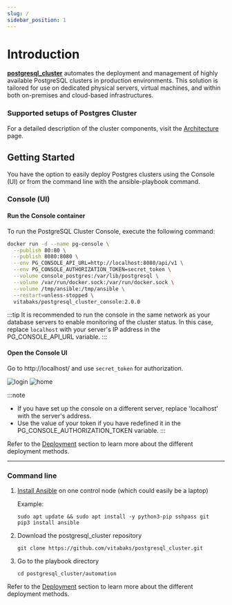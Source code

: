 ```yaml
---
slug: /
sidebar_position: 1
---
```


# Introduction

**[postgresql_cluster](https://github.com/vitabaks/postgresql_cluster)** automates the deployment and management of highly available PostgreSQL clusters in production environments. This solution is tailored for use on dedicated physical servers, virtual machines, and within both on-premises and cloud-based infrastructures.

### Supported setups of Postgres Cluster


<SchemeSwitcher />

For a detailed description of the cluster components, visit the [Architecture](./overview/architecture.md) page.

## Getting Started

You have the option to easily deploy Postgres clusters using the Console (UI) or from the command line with the ansible-playbook command.

### Console (UI)

#### Run the Console container

To run the PostgreSQL Cluster Console, execute the following command:

```bash
docker run -d --name pg-console \
  --publish 80:80 \
  --publish 8080:8080 \
  --env PG_CONSOLE_API_URL=http://localhost:8080/api/v1 \
  --env PG_CONSOLE_AUTHORIZATION_TOKEN=secret_token \
  --volume console_postgres:/var/lib/postgresql \
  --volume /var/run/docker.sock:/var/run/docker.sock \
  --volume /tmp/ansible:/tmp/ansible \
  --restart=unless-stopped \
  vitabaks/postgresql_cluster_console:2.0.0
```

:::tip
It is recommended to run the console in the same network as your database servers to enable monitoring of the cluster status. In this case, replace `localhost` with your server's IP address in the PG_CONSOLE_API_URL variable.
:::

#### Open the Console UI

Go to http://localhost/ and use `secret_token` for authorization.

![login](/img/pg-console-login.png)
![home](/img/pg-console-home.png)

:::note
- If you have set up the console on a different server, replace 'localhost' with the server's address.
- Use the value of your token if you have redefined it in the PG_CONSOLE_AUTHORIZATION_TOKEN variable.
:::

Refer to the [Deployment](./category/deployment) section to learn more about the different deployment methods.

---

### Command line

1. [Install Ansible](https://docs.ansible.com/ansible/latest/installation_guide/intro_installation.html) on one control node (which could easily be a laptop)

    Example:
    ```shell
    sudo apt update && sudo apt install -y python3-pip sshpass git
    pip3 install ansible
    ```

2. Download the postgresql_cluster repository

    ```shell
    git clone https://github.com/vitabaks/postgresql_cluster.git
    ```

3. Go to the playbook directory

    ```shell
    cd postgresql_cluster/automation
    ```

Refer to the [Deployment](./category/deployment) section to learn more about the different deployment methods.
